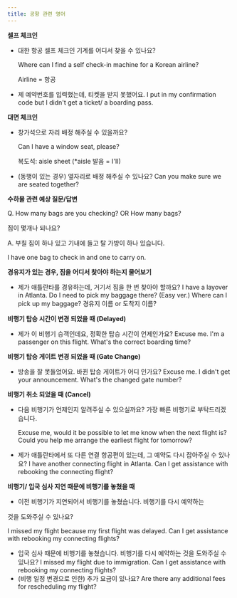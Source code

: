 ```yaml
---
title: 공항 관련 영어
---
```


**셀프 체크인**

- 대한 항공 셀프 체크인 기계를 어디서 찾을 수 있나요?

  Where can I find a self check-in machine for a Korean airline?

  Airline = 항공

- 제 예약번호를 입력했는데, 티켓을 받지 못했어요.
  I put in my confirmation code but I didn't get a ticket/ a boarding pass.

**대면 체크인**

- 창가석으로 자리 배정 해주실 수 있을까요?

  Can I have a window seat, please?

  복도석: aisle sheet (\*aisle 발음 = I'II)

- (동행이 있는 경우) 옆자리로 배정 해주실 수 있나요?
  Can you make sure we are seated together?

**수하물 관련 예상 질문/답변**

Q. How many bags are you checking? OR How many bags?

짐이 몇개나 되나요?

A. 부칠 짐이 하나 있고 기내에 들고 탈 가방이 하나 있습니다.

I have one bag to check in and one to carry on.

**경유지가 있는 경우, 짐을 어디서 찾아야 하는지 물어보기**

- 제가 애틀란타를 경유하는데, 거기서 짐을 한 번 찾아야 할까요?
  I have a layover in Atlanta. Do I need to pick my baggage there?
  (Easy ver.) Where can I pick up my baggage? 경유지 이름 or 도착지 이름?

**비행기 탑승 시간이 변경 되었을 때 (Delayed)**

- 제가 이 비행기 승객인데요, 정확한 탑승 시간이 언제인가요?
  Excuse me. I'm a passenger on this flight. What's the correct boarding time?

**비행기 탑승 게이트 변경 되었을 때 (Gate Change)**

- 방송을 잘 못들었어요. 바뀐 탑승 게이트가 어디 인가요?
  Excuse me. I didn't get your announcement. What's the changed gate number?

**비행기 취소 되었을 때 (Cancel)**

- 다음 비행기가 언제인지 알려주실 수 있으실까요? 가장 빠른 비행기로 부탁드리겠습니다.

  Excuse me, would it be possible to let me know when the next flight is? Could you help me arrange the earliest flight for tomorrow?

- 제가 애틀란타에서 또 다른 연결 항공편이 있는데, 그 예약도 다시 잡아주실 수 있나요?
  I have another connecting flight in Atlanta. Can I get assistance with rebooking the connecting flight?

**비행기/ 입국 심사 지연 때문에 비행기를 놓쳤을 때**

- 이전 비행기가 지연되어서 비행기를 놓쳤습니다. 비행기를 다시 예약하는

것을 도와주실 수 있나요?

I missed my flight because my first flight was delayed. Can I get assistance with rebooking my connecting flights?

- 입국 심사 때문에 비행기를 놓쳤습니다. 비행기를 다시 예약하는 것을 도와주실 수 있나요?
  I missed my flight due to immigration. Can I get assistance with rebooking my connecting flights?
- (비행 일정 변경으로 인한) 추가 요금이 있나요?
  Are there any additional fees for rescheduling my flight?

